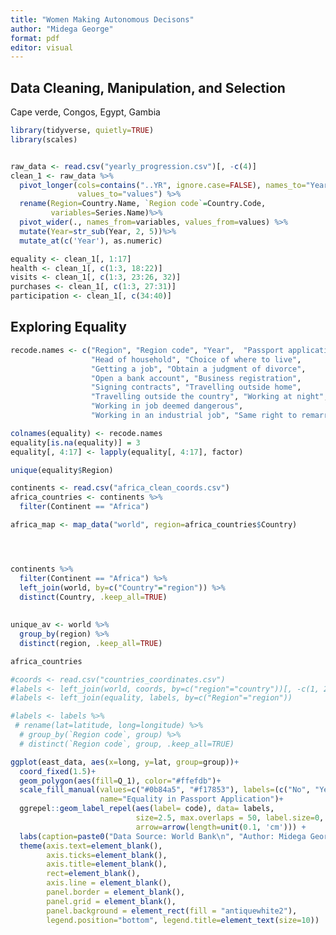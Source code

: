 ---
title: "Women Making Autonomous Decisons"
author: "Midega George"
format: pdf
editor: visual
---

## Data Cleaning, Manipulation, and Selection

Cape verde, Congos, Egypt, Gambia

```{r}
library(tidyverse, quietly=TRUE)
library(scales)


raw_data <- read.csv("yearly_progression.csv")[, -c(4)]
clean_1 <- raw_data %>%
  pivot_longer(cols=contains("..YR", ignore.case=FALSE), names_to="Year", 
               values_to="values") %>%
  rename(Region=Country.Name, `Region code`=Country.Code, 
         variables=Series.Name)%>%
  pivot_wider(., names_from=variables, values_from=values) %>%
  mutate(Year=str_sub(Year, 2, 5))%>%
  mutate_at(c('Year'), as.numeric)

equality <- clean_1[, 1:17]
health <- clean_1[, c(1:3, 18:22)]
visits <- clean_1[, c(1:3, 23:26, 32)]
purchases <- clean_1[, c(1:3, 27:31)]
participation <- clean_1[, c(34:40)]
```

## Exploring Equality

```{r}
recode.names <- c("Region", "Region code", "Year",  "Passport application", 
                  "Head of household", "Choice of where to live", 
                  "Getting a job", "Obtain a judgment of divorce", 
                  "Open a bank account", "Business registration", 
                  "Signing contracts", "Travelling outside home", 
                  "Travelling outside the country", "Working at night", 
                  "Working in job deemed dangerous", 
                  "Working in an industrial job", "Same right to remarry")

colnames(equality) <- recode.names
equality[is.na(equality)] = 3
equality[, 4:17] <- lapply(equality[, 4:17], factor)

unique(equality$Region)
```

```{r}
continents <- read.csv("africa_clean_coords.csv")
africa_countries <- continents %>%
  filter(Continent == "Africa")

africa_map <- map_data("world", region=africa_countries$Country)




continents %>%
  filter(Continent == "Africa") %>%
  left_join(world, by=c("Country"="region")) %>%
  distinct(Country, .keep_all=TRUE)
  
  
unique_av <- world %>%
  group_by(region) %>%
  distinct(region, .keep_all=TRUE)

africa_countries

#coords <- read.csv("countries_coordinates.csv")
#labels <- left_join(world, coords, by=c("region"="country"))[, -c(1, 2)]
#labels <- left_join(equality, labels, by=c("Region"="region"))

#labels <- labels %>%
 # rename(lat=latitude, long=longitude) %>%
  # group_by(`Region code`, group) %>%
  # distinct(`Region code`, group, .keep_all=TRUE)
```







```{r}
ggplot(east_data, aes(x=long, y=lat, group=group))+
  coord_fixed(1.5)+
  geom_polygon(aes(fill=Q_1), color="#ffefdb")+
  scale_fill_manual(values=c("#0b84a5", "#f17853"), labels=(c("No", "Yes")), 
                    name="Equality in Passport Application")+
  ggrepel::geom_label_repel(aes(label= code), data= labels, 
                            size=2.5, max.overlaps = 50, label.size=0, 
                            arrow=arrow(length=unit(0.1, 'cm'))) +
  labs(caption=paste0("Data Source: World Bank\n", "Author: Midega George Last Update 2023/01/31"))+
  theme(axis.text=element_blank(),
        axis.ticks=element_blank(),
        axis.title=element_blank(),
        rect=element_blank(),
        axis.line = element_blank(),
        panel.border = element_blank(),
        panel.grid = element_blank(),
        panel.background = element_rect(fill = "antiquewhite2"),
        legend.position="bottom", legend.title=element_text(size=10))

```

